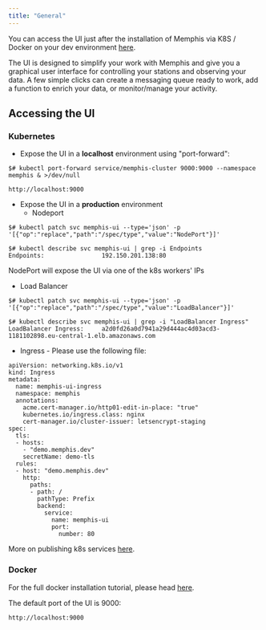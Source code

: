 ```yaml
---
title: "General"
---
```


You can access the UI just after the installation of Memphis via K8S / Docker on your dev environment [here](/memphis/deployment/kubernetes).

The UI is designed to simplify your work with Memphis and give you a graphical user interface for controlling your stations and observing your data. A few simple clicks can create a messaging queue ready to work, add a function to enrich your data, or monitor/manage your activity.

## Accessing the UI

### Kubernetes

* Expose the UI in a **localhost** environment using "port-forward":  
```  
$# kubectl port-forward service/memphis-cluster 9000:9000 --namespace memphis & >/dev/null  
```  
```  
http://localhost:9000  
```

* Expose the UI in a **production** environment  
   * Nodeport  
```  
$# kubectl patch svc memphis-ui --type='json' -p '[{"op":"replace","path":"/spec/type","value":"NodePort"}]'  
```  
```  
$# kubectl describe svc memphis-ui | grep -i Endpoints  
Endpoints:                192.150.201.138:80  
```  
NodePort will expose the UI via one of the k8s workers' IPs  
   * Load Balancer  
```  
$# kubectl patch svc memphis-ui --type='json' -p '[{"op":"replace","path":"/spec/type","value":"LoadBalancer"}]'  
```  
```  
$# kubectl describe svc memphis-ui | grep -i "LoadBalancer Ingress"  
LoadBalancer Ingress:     a2d0fd26a0d7941a29d444ac4d03acd3-1181102898.eu-central-1.elb.amazonaws.com  
```  
   * Ingress - Please use the following file:  
```  
apiVersion: networking.k8s.io/v1  
kind: Ingress  
metadata:  
  name: memphis-ui-ingress  
  namespace: memphis  
  annotations:  
    acme.cert-manager.io/http01-edit-in-place: "true"  
    kubernetes.io/ingress.class: nginx  
    cert-manager.io/cluster-issuer: letsencrypt-staging  
spec:  
  tls:  
  - hosts:  
    - "demo.memphis.dev"  
    secretName: demo-tls  
  rules:  
  - host: "demo.memphis.dev"  
    http:  
      paths:  
      - path: /  
        pathType: Prefix  
        backend:  
          service:  
            name: memphis-ui  
            port:  
              number: 80  
```

More on publishing k8s services [here](https://kubernetes.io/docs/concepts/services-networking/service/#publishing-services-service-types).

### Docker

For the full docker installation tutorial, please head [here](/memphis/deployment/docker-compose).

The default port of the UI is 9000:

```
http://localhost:9000
```